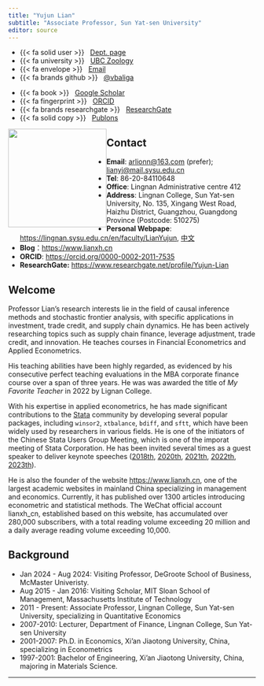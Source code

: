 ```yaml
---
title: "Yujun Lian"
subtitle: "Associate Professor, Sun Yat-sen University"
editor: source
---
```


::: {.grid .course-details .course-details-smaller}
::: {.g-col-6 .g-col-md-3}
-   {{< fa solid user >}}   [Dept.
    page](https://www.zoology.ubc.ca/person/vikram-baliga)
-   {{< fa university >}}   [UBC Zoology](https://zoology.ubc.ca/)
-   {{< fa envelope >}}   [Email](mailto:vikram.baliga@ubc.ca)
-   {{< fa brands github >}}   [\@vbaliga](https://github.com/vbaliga)
:::

::: {.g-col-6 .g-col-md-3}
-   {{< fa book >}}   [Google
    Scholar](https://scholar.google.com/citations?user=sXz0JqQAAAAJ&hl=en)
-   {{< fa fingerprint >}}   [ORCID](http://orcid.org/0000-0002-9367-8974)
-   {{< fa brands researchgate >}}  
    [ResearchGate](https://www.researchgate.net/profile/Vikram_Baliga)
-   {{< fa solid copy >}}  
    [Publons](http://www.researcherid.com/rid/H-1546-2013)
:::
:::

![](images/lianyujun_2025.jpg){fig-alt="Yujun Lian" style="float:left;"
width="200"}

## Contact

- **Email**: [arlionn@163.com](mailto:arlionn@163.com) (prefer); [lianyj@mail.sysu.edu.cn](mailto:lianyj@mail.sysu.edu.cn)
- **Tel**: 86-20-84110648
- **Office**: Lingnan Administrative centre 412
- **Address**: Lingnan College, Sun Yat-sen University, No. 135, Xingang West Road, Haizhu District, Guangzhou, Guangdong Province (Postcode: 510275)
- **Personal Webpape**: <https://lingnan.sysu.edu.cn/en/faculty/LianYujun>,  [中文](https://lingnan.sysu.edu.cn/faculty/LianYujun)
- **Blog**：[https://www.lianxh.cn](https://www.lianxh.cn/)
- **ORCID**: <https://orcid.org/0000-0002-2011-7535> 
- **ResearchGate:** <https://www.researchgate.net/profile/Yujun-Lian>


## Welcome


Professor Lian's research interests lie in the field of causal inference methods and stochastic frontier analysis, with specific applications in investment, trade credit, and supply chain dynamics. He has been actively researching topics such as supply chain finance, leverage adjustment, trade credit, and innovation. He teaches courses in Financial Econometrics and Applied Econometrics. 

His teaching abilities have been highly regarded, as evidenced by his consecutive perfect teaching evaluations in the MBA corporate finance course over a span of three years. He was was awarded the title of *My Favorite Teacher* in 2022 by Lignan College. 

With his expertise in applied econometrics, he has made significant contributions to the [Stata](https://www.stata.com/) community by developing several popular packages, including `winsor2`, `xtbalance`, `bdiff`, and `sftt`, which have been widely used by researchers in various fields. He is one of the initiators of the Chinese Stata Users Group Meeting, which is one of the imporat meeting of Stata Corporation. He has been invited several times as a guest speaker to deliver keynote speeches ([2018th](https://www.stata.com/meeting/china18/), [2020th](https://www.stata.com/meeting/china20-Uone-Tech/), [2021th](https://www.stata.com/meeting/china21-Uone-Tech/), [2022th](https://www.stata.com/meeting/china22-Uone-Tech/), [2023th](https://www.stata.com/meeting/china23-Uone-Tech/)).

He is also the founder of the website <https://www.lianxh.cn>, one of the largest academic websites in mainland China specializing in management and economics. Currently, it has published over 1300 articles introducing econometric and statistical methods. The WeChat official account lianxh_cn, established based on this website, has accumulated over 280,000 subscribers, with a total reading volume exceeding 20 million and a daily average reading volume exceeding 10,000.


## Background
- Jan 2024 - Aug 2024: Visiting Professor, DeGroote School of Business, McMaster Univeristy. 
- Aug 2015 - Jan 2016: Visiting Scholar, MIT Sloan School of Management, Massachusetts Institute of Technology
- 2011 - Present: Associate Professor, Lingnan College, Sun Yat-sen University, specializing in Quantitative Economics
- 2007-2010: Lecturer, Department of Finance, Lingnan College, Sun Yat-sen University
- 2001-2007: Ph.D. in Economics, Xi'an Jiaotong University, China, specializing in Econometrics
- 1997-2001: Bachelor of Engineering, Xi'an Jiaotong University, China, majoring in Materials Science.


--------------------------------------------------------------------------------
